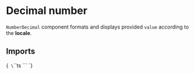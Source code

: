 
<Meta title="Typography/Number/Decimal" of={NumberDecimalStories} />

# Decimal number

`NumberDecimal` component formats and displays provided `value` according to the **locale**.

## Imports

<Markdown>{`
\`\`\`ts
\`\`\`
`}</Markdown>

<Primary />

<ArgTypes of={NumberDecimal}/>

